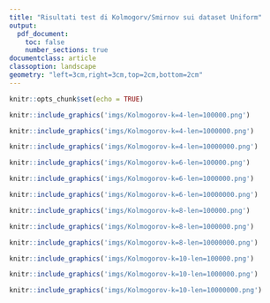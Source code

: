 ```yaml
---
title: "Risultati test di Kolmogorv/Smirnov sui dataset Uniform"
output: 
  pdf_document:
    toc: false
    number_sections: true
documentclass: article
classoption: landscape
geometry: "left=3cm,right=3cm,top=2cm,bottom=2cm"
---
```


```r
knitr::opts_chunk$set(echo = TRUE)
```
```r
knitr::include_graphics('imgs/Kolmogorov-k=4-len=100000.png')
```
```r
knitr::include_graphics('imgs/Kolmogorov-k=4-len=1000000.png')
```
```r
knitr::include_graphics('imgs/Kolmogorov-k=4-len=10000000.png')
```
```r
knitr::include_graphics('imgs/Kolmogorov-k=6-len=100000.png')
```
```r
knitr::include_graphics('imgs/Kolmogorov-k=6-len=1000000.png')
```
```r
knitr::include_graphics('imgs/Kolmogorov-k=6-len=10000000.png')
```
```r
knitr::include_graphics('imgs/Kolmogorov-k=8-len=100000.png')
```
```r
knitr::include_graphics('imgs/Kolmogorov-k=8-len=1000000.png')
```
```r
knitr::include_graphics('imgs/Kolmogorov-k=8-len=10000000.png')
```
```r
knitr::include_graphics('imgs/Kolmogorov-k=10-len=100000.png')
```
```r
knitr::include_graphics('imgs/Kolmogorov-k=10-len=1000000.png')
```
```r
knitr::include_graphics('imgs/Kolmogorov-k=10-len=10000000.png')
```

